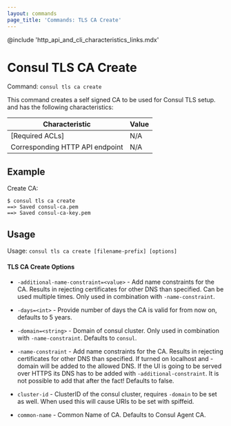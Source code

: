```yaml
---
layout: commands
page_title: 'Commands: TLS CA Create'
---
```


@include 'http_api_and_cli_characteristics_links.mdx'

# Consul TLS CA Create

Command: `consul tls ca create`

This command creates a self signed CA to be used for Consul TLS setup.
and has the following characteristics:

| Characteristic | Value |
| -------------- | ----- |
| [Required ACLs] | N/A |
| Corresponding HTTP API endpoint | N/A |

## Example

Create CA:

```shell-session
$ consul tls ca create
==> Saved consul-ca.pem
==> Saved consul-ca-key.pem
```

## Usage

Usage: `consul tls ca create [filename-prefix] [options]`

#### TLS CA Create Options

- `-additional-name-constraint=<value>` - Add name constraints for the CA.
  Results in rejecting certificates for other DNS than specified. Can be used
  multiple times. Only used in combination with `-name-constraint`.

- `-days=<int>` - Provide number of days the CA is valid for from now on, defaults to 5 years.

- `-domain=<string>` - Domain of consul cluster. Only used in combination with
  `-name-constraint`. Defaults to `consul`.

- `-name-constraint` - Add name constraints for the CA. Results in rejecting
  certificates for other DNS than specified. If turned on localhost and -domain
  will be added to the allowed DNS. If the UI is going to be served over HTTPS
  its DNS has to be added with `-additional-constraint`. It is not possible to
  add that after the fact! Defaults to false.

- `cluster-id` - ClusterID of the consul cluster, requires `-domain` to be set as well.
   When used this will cause URIs to be set with spiffeid.

- `common-name` - Common Name of CA. Defaults to Consul Agent CA.
